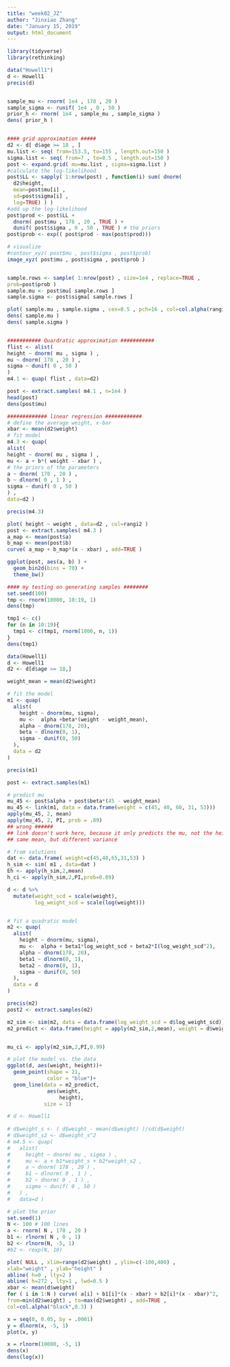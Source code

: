 ```yaml
---
title: "week02_JZ"
author: "Jinxiao Zhang"
date: "January 15, 2019"
output: html_document
---
```


```r
library(tidyverse)
library(rethinking)
```

```r
data("Howell1")
d <- Howell1
precis(d)


sample_mu <- rnorm( 1e4 , 178 , 20 ) 
sample_sigma <- runif( 1e4 , 0 , 50 )
prior_h <- rnorm( 1e4 , sample_mu , sample_sigma )
dens( prior_h )


#### grid approximation #####
d2 <- d[ d$age >= 18 , ]
mu.list <- seq( from=153.5, to=155 , length.out=150 ) 
sigma.list <- seq( from=7 , to=8.5 , length.out=150 )
post <- expand.grid( mu=mu.list , sigma=sigma.list )
#calculate the log-likelihood
post$LL <- sapply( 1:nrow(post) , function(i) sum( dnorm(
  d2$height,
  mean=post$mu[i] ,
  sd=post$sigma[i] ,
  log=TRUE) ) )
#add up the log-likelihood
post$prod <- post$LL +
  dnorm( post$mu , 178 , 20 , TRUE ) +
  dunif( post$sigma , 0 , 50 , TRUE ) # the priors
post$prob <- exp(( post$prod - max(post$prod)))

# visualize
#contour_xyz( post$mu , post$sigma , post$prob)
image_xyz( post$mu , post$sigma , post$prob )


sample.rows <- sample( 1:nrow(post) , size=1e4 , replace=TRUE ,
prob=post$prob )
sample.mu <- post$mu[ sample.rows ]
sample.sigma <- post$sigma[ sample.rows ]

plot( sample.mu , sample.sigma , cex=0.5 , pch=16 , col=col.alpha(rangi2,0.1) )
dens( sample.mu )
dens( sample.sigma )


########### Quardratic approximation ###########
flist <- alist(
height ~ dnorm( mu , sigma ) ,
mu ~ dnorm( 178 , 20 ) ,
sigma ~ dunif( 0 , 50 )
)
m4.1 <- quap( flist , data=d2)

post <- extract.samples( m4.1 , n=1e4 )
head(post)
dens(post$mu)

############# linear regression ############
# define the average weight, x-bar
xbar <- mean(d2$weight)
# fit model
m4.3 <- quap(
alist(
height ~ dnorm( mu , sigma ) ,
mu <- a + b*( weight - xbar ) ,
# the priors of the parameters
a ~ dnorm( 178 , 20 ) ,
b ~ dlnorm( 0 , 1 ) ,
sigma ~ dunif( 0 , 50 )
) ,
data=d2 )

precis(m4.3)

plot( height ~ weight , data=d2 , col=rangi2 )
post <- extract.samples( m4.3 )
a_map <- mean(post$a)
b_map <- mean(post$b)
curve( a_map + b_map*(x - xbar) , add=TRUE )

ggplot(post, aes(a, b) ) +
  geom_bin2d(bins = 70) +
  theme_bw()
```

```r

#### my testing on generating samples ########
set.seed(100)
tmp <- rnorm(10000, 10:19, 1)
dens(tmp)

tmp1 <- c()
for (n in 10:19){
  tmp1 <- c(tmp1, rnorm(1000, n, 1))
}
dens(tmp1)
```
```r
data(Howell1)
d <- Howell1
d2 <- d[d$age >= 18,]

weight_mean = mean(d2$weight)

# fit the model
m1 <- quap(
  alist(
    height ~ dnorm(mu, sigma),
    mu <-  alpha +beta*(weight - weight_mean),
    alpha ~ dnorm(178, 20),
    beta ~ dlnorm(0, 1),
    sigma ~ dunif(0, 50)
  ),
  data = d2
)

precis(m1)

post <- extract.samples(m1)

# predict mu
mu_45 <- post$alpha + post$beta*(45 - weight_mean)
mu_45 <- link(m1, data = data.frame(weight = c(45, 40, 60, 31, 53)))
apply(mu_45, 2, mean)
apply(mu_45, 2, PI, prob = .89)
## wrong ######
## link doesn't work here, because it only predicts the mu, not the height...
## same mean, but different variance 

# from solutions
dat <- data.frame( weight=c(45,40,65,31,53) )
h_sim <- sim( m1 , data=dat )
Eh <- apply(h_sim,2,mean)
h_ci <- apply(h_sim,2,PI,prob=0.89)
```

```r
d <- d %>% 
  mutate(weight_scd = scale(weight),
         log_weight_scd = scale(log(weight)))


# fit a quadratic model
m2 <- quap(
  alist(
    height ~ dnorm(mu, sigma),
    mu <-  alpha + beta1*log_weight_scd + beta2*I(log_weight_scd^2),
    alpha ~ dnorm(178, 20),
    beta1 ~ dlnorm(0, 1),
    beta2 ~ dnorm(0, 1),
    sigma ~ dunif(0, 50)
  ),
  data = d
)

precis(m2)
post2 <- extract.samples(m2)

m2_sim <- sim(m2, data = data.frame(log_weight_scd = d$log_weight_scd))
m2_predict <- data.frame(height = apply(m2_sim,2,mean), weight = d$weight)


mu_ci <- apply(m2_sim,2,PI,0.99)

# plot the model vs. the data
ggplot(d, aes(weight, height))+
  geom_point(shape = 21,
             color = "blue")+
  geom_line(data = m2_predict, 
             aes(weight, 
                 height),
            size = 1)


```
```r
# d <- Howell1
  
# d$weight_s <- ( d$weight - mean(d$weight) )/sd(d$weight)
# d$weight_s2 <- d$weight_s^2
# m4.5 <- quap(
#   alist(
#     height ~ dnorm( mu , sigma ) ,
#     mu <- a + b1*weight_s + b2*weight_s2 ,
#     a ~ dnorm( 178 , 20 ) ,
#     b1 ~ dlnorm( 0 , 1 ) ,
#     b2 ~ dnorm( 0 , 1 ) ,
#     sigma ~ dunif( 0 , 50 )
#   ) ,
#   data=d )

# plot the prior
set.seed(1)
N <- 100 # 100 lines
a <- rnorm( N , 178 , 20 )
b1 <- rlnorm( N , 0 , 1)
b2 <- rlnorm(N, -5, 1)
#b2 <- rexp(N, 10)

plot( NULL , xlim=range(d2$weight) , ylim=c(-100,400) ,
xlab="weight" , ylab="height" )
abline( h=0 , lty=2 )
abline( h=272 , lty=1 , lwd=0.5 )
xbar <- mean(d$weight)
for ( i in 1:N ) curve( a[i] + b1[i]*(x - xbar) + b2[i]*(x - xbar)^2,
from=min(d2$weight) , to=max(d2$weight) , add=TRUE , 
col=col.alpha("black",0.3) )
```
```r
x = seq(0, 0.05, by = .0001)
y = dlnorm(x, -5, 1)
plot(x, y)

x = rlnorm(10000, -5, 1)
dens(x)
dens(log(x))
```



